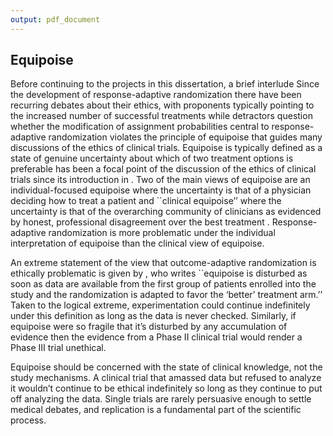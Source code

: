 ```yaml
---
output: pdf_document
--- 
```


## Equipoise

Before continuing to the projects in this dissertation, a brief interlude
Since the development of response-adaptive randomization there have been recurring debates about their ethics, with proponents typically pointing to the increased number of successful treatments while detractors question whether the modification of assignment probabilities central to response-adaptive randomization violates the principle of equipoise that guides many discussions of the ethics of clinical trials. Equipoise is typically defined as a state of genuine uncertainty about which of two treatment options is preferable has been a focal point of the discussion of the ethics of clinical trials since its introduction in \cite{fried1974medical}. Two of the main views of equipoise are an individual-focused equipoise where the uncertainty is that of a physician deciding how to treat a patient and ``clinical equipoise'' where the uncertainty is that of the overarching community of clinicians as evidenced by honest, professional disagreement over the best treatment \citep{freedman1987equipoise}. Response-adaptive randomization is more problematic under the individual interpretation of equipoise than the clinical view of equipoise. 

An extreme statement of the view that outcome-adaptive randomization is ethically problematic is given by \citep{saxman2015ethical}, who writes ``equipoise is disturbed as soon as data are available from the first group of patients enrolled into the study and the randomization is adapted to favor the ‘better’ treatment arm.'' Taken to the logical extreme, experimentation could continue indefinitely under this definition as long as the data is never checked. Similarly, if equipoise were so fragile that it's disturbed by any accumulation of evidence then the evidence from a Phase II clinical trial would render a Phase III trial unethical. 

Equipoise should be concerned with the state of clinical knowledge, not the study mechanisms. A clinical trial that amassed data but refused to analyze it wouldn't continue to be ethical indefinitely so long as they continue to put off analyzing the data. Single trials are rarely persuasive enough to settle medical debates, and replication is a fundamental part of the scientific process. 